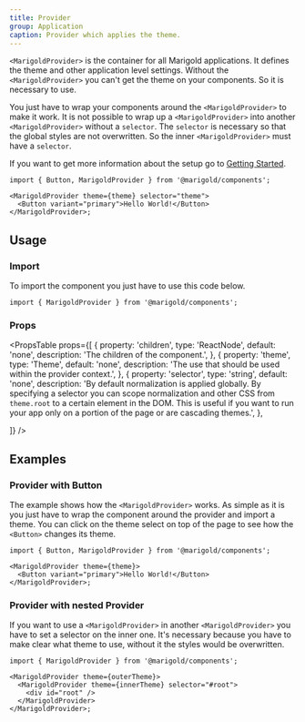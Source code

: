 ```yaml
---
title: Provider
group: Application
caption: Provider which applies the theme.
---
```


`<MarigoldProvider>` is the container for all Marigold applications. It defines the theme and other application level settings.
Without the `<MarigoldProvider>` you can't get the theme on your components. So it is necessary to use.

You just have to wrap your components around the `<MarigoldProvider>` to make it work.
It is not possible to wrap up a `<MarigoldProvider>` into another `<MarigoldProvider>` without a `selector`. The `selector` is necessary so that the global styles are not overwritten. So the inner `<MarigoldProvider>` must have a `selector`.

If you want to get more information about the setup go to [Getting Started](/introduction/getting-started/#bootstrapping).

```tsx
import { Button, MarigoldProvider } from '@marigold/components';

<MarigoldProvider theme={theme} selector="theme">
  <Button variant="primary">Hello World!</Button>
</MarigoldProvider>;
```

## Usage

### Import

To import the component you just have to use this code below.

```tsx
import { MarigoldProvider } from '@marigold/components';
```

### Props

<PropsTable
  props={[
    {
      property: 'children',
      type: 'ReactNode',
      default: 'none',
      description: 'The children of the component.',
    },
    {
      property: 'theme',
      type: 'Theme',
      default: 'none',
      description: 'The use that should be used within the provider context.',
    },
    {
      property: 'selector',
      type: 'string',
      default: 'none',
      description:
        'By default normalization is applied globally. By specifying a selector you can scope normalization and other CSS from `theme.root` to a certain element in the DOM. This is useful if you want to run your app only on a portion of the page or are cascading themes.',
    },

]}
/>

## Examples

### Provider with Button

The example shows how the `<MarigoldProvider>` works. As simple as it is you just have to wrap the component around the provider and import a theme. You can click on the theme select on top of the page to see how the `<Button>` changes its theme.

```tsx
import { Button, MarigoldProvider } from '@marigold/components';

<MarigoldProvider theme={theme}>
  <Button variant="primary">Hello World!</Button>
</MarigoldProvider>;
```

### Provider with nested Provider

If you want to use a `<MarigoldProvider>` in another `<MarigoldProvider>` you have to set a selector on the inner one. It's necessary because you have to make clear what theme to use, without it the styles would be overwritten.

```tsx
import { MarigoldProvider } from '@marigold/components';

<MarigoldProvider theme={outerTheme}>
  <MarigoldProvider theme={innerTheme} selector="#root">
    <div id="root" />
  </MarigoldProvider>
</MarigoldProvider>;
```
